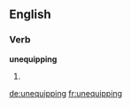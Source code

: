 ==English==

===Verb===
'''unequipping'''
# {{present participle of|unequip}}

[[de:unequipping]]
[[fr:unequipping]]